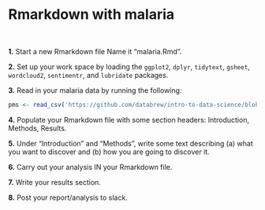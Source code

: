 # Rmarkdown with malaria


&nbsp;  

**1.** Start a new Rmarkdown file Name it "malaria.Rmd".

**2.** Set up your work space by loading the `ggplot2`, `dplyr`, `tidytext`, `gsheet`, `wordcloud2`, `sentimentr`, and `lubridate` packages.

**3.** Read in your malaria data by running the following:

```r
pms <- read_csv('https://github.com/databrew/intro-to-data-science/blob/main/data/pms.csv?raw=true')
```

**4.** Populate your Rmarkdown file with some section headers: Introduction, Methods, Results.

**5.** Under "Introduction" and "Methods", write some text describing (a) what you want to discover and (b) how you are going to discover it.

**6.** Carry out your analysis IN your Rmarkdown file.

**7.** Write your results section.

**8.** Post your report/analysis to slack.
